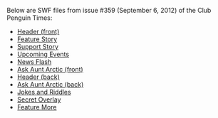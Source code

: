 Below are SWF files from issue #359 (September 6, 2012) of the Club Penguin Times:

*[[Media:News359HeaderFront.swf|Header (front)]]
*[[Media:News359FeatureStory.swf|Feature Story]]
*[[Media:News359SupportStory.swf|Support Story]]
*[[Media:News359UpcomingEvents.swf|Upcoming Events]]
*[[Media:News359NewsFlash.swf|News Flash]]
*[[Media:News359AskAuntArcticFront.swf|Ask Aunt Arctic (front)]]
*[[Media:News359HeaderBack.swf|Header (back)]]
*[[Media:News359AskAuntArcticBack.swf|Ask Aunt Arctic (back)]]
*[[Media:News359JokesAndRiddles.swf|Jokes and Riddles]]
*[[Media:News359SecretOverlay.swf|Secret Overlay]]
*[[Media:News359FeatureMore.swf|Feature More]]
